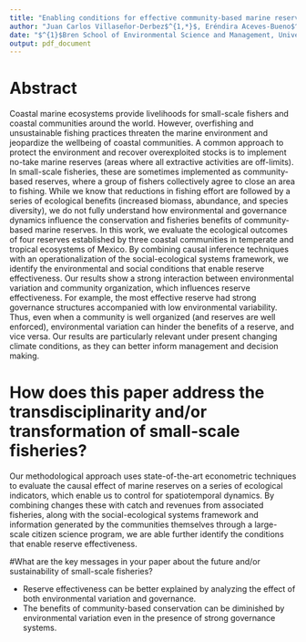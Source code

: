 ```yaml
---
title: "Enabling conditions for effective community-based marine reserves in small-scale fisheries"
author: "Juan Carlos Villaseñor-Derbez$^{1,*}$, Eréndira Aceves-Bueno$^{1,*}$, Alvin Suarez-Castillo$^{2}$, Stuart Fulton$^{2}$, Jorge Torre$^{2}$"
date: "$^{1}$Bren School of Environmental Science and Management, University of California, Santa Barbara, Santa Barbara, CA, USA. $^{2}$Comunidad y Biodiversidad A.C.,  Guaymas, Mexico"
output: pdf_document
---
```


# Abstract

Coastal marine ecosystems provide livelihoods for small-scale fishers and coastal communities around the world. However, overfishing and unsustainable fishing practices threaten the marine environment and jeopardize the wellbeing of coastal communities. A common approach to protect the environment and recover overexploited stocks is to implement no-take marine reserves (areas where all extractive activities are off-limits). In small-scale fisheries, these are sometimes implemented as community-based reserves, where a group of fishers collectively agree to close an area to fishing. While we know that reductions in fishing effort are followed by a series of ecological benefits (increased biomass, abundance, and species diversity), we do not fully understand how environmental and governance dynamics influence the conservation and fisheries benefits of community-based marine reserves. In this work, we evaluate the ecological outcomes of four reserves established by three coastal communities in temperate and tropical ecosystems of Mexico. By combining causal inference techniques with an operationalization of the social-ecological systems framework, we identify the environmental and social conditions that enable reserve effectiveness. Our results show a strong interaction between environmental variation and community organization, which influences reserve effectiveness. For example, the most effective reserve had strong governance structures accompanied with low environmental variability. Thus, even when a community is well organized (and reserves are well enforced), environmental variation can hinder the benefits of a reserve, and vice versa. Our results are particularly relevant under present changing climate conditions, as they can better inform management and decision making.

# How does this paper address the transdisciplinarity and/or transformation of small-scale fisheries?

Our methodological approach uses state-of-the-art econometric techniques to evaluate the causal effect of marine reserves on a series of ecological indicators, which enable us to control for spatiotemporal dynamics. By combining changes these with catch and revenues from associated fisheries, along with the social-ecological systems framework and information generated by the communities themselves through a large-scale citizen science program, we are able further identify the conditions that enable reserve effectiveness.

#What are the key messages in your paper about the future and/or sustainability of small-scale fisheries?

-	Reserve effectiveness can be better explained by analyzing the effect of both environmental variation and governance.
-	The benefits of community-based conservation can be diminished by environmental variation even in the presence of strong governance systems.
